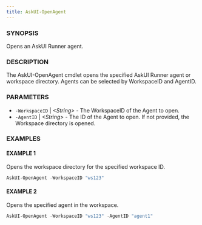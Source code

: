 ```yaml
---
title: AskUI-OpenAgent
---
```



### SYNOPSIS

Opens an AskUI Runner agent.

### DESCRIPTION

The AskUI-OpenAgent cmdlet opens the specified AskUI Runner agent or workspace directory.
Agents can be selected by WorkspaceID and AgentID.

### PARAMETERS

- `-WorkspaceID` | _&lt;String&gt;_ - The WorkspaceID of the Agent to open. 
- `-AgentID` | _&lt;String&gt;_ - The ID of the Agent to open. If not provided, the Workspace directory is opened.

### EXAMPLES

#### EXAMPLE 1

Opens the workspace directory for the specified workspace ID.

```powershell
AskUI-OpenAgent -WorkspaceID "ws123"
```
 
#### EXAMPLE 2

Opens the specified agent in the workspace.

```powershell
AskUI-OpenAgent -WorkspaceID "ws123" -AgentID "agent1"
```

